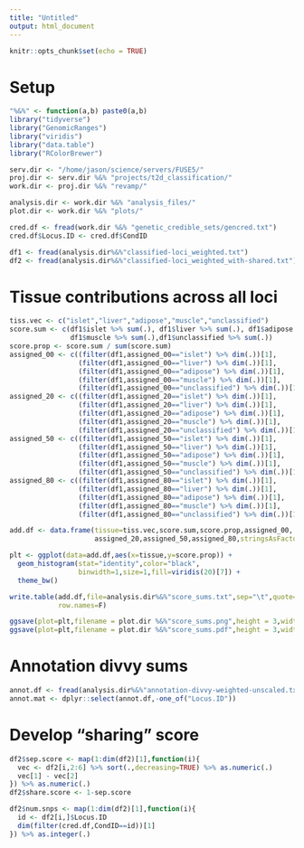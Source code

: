 ```yaml
---
title: "Untitled"
output: html_document
---
```


```r
knitr::opts_chunk$set(echo = TRUE)
```

# Setup 

```r

"%&%" <- function(a,b) paste0(a,b)
library("tidyverse")
library("GenomicRanges")
library("viridis")
library("data.table")
library("RColorBrewer")

serv.dir <- "/home/jason/science/servers/FUSE5/"
proj.dir <- serv.dir %&% "projects/t2d_classification/"
work.dir <- proj.dir %&% "revamp/"

analysis.dir <- work.dir %&% "analysis_files/"
plot.dir <- work.dir %&% "plots/"

cred.df <- fread(work.dir %&% "genetic_credible_sets/gencred.txt")
cred.df$Locus.ID <- cred.df$CondID

df1 <- fread(analysis.dir%&%"classified-loci_weighted.txt")
df2 <- fread(analysis.dir%&%"classified-loci_weighted_with-shared.txt")

```


# Tissue contributions across all loci 

```r

tiss.vec <- c("islet","liver","adipose","muscle","unclassified")
score.sum <- c(df1$islet %>% sum(.), df1$liver %>% sum(.), df1$adipose %>% sum(.),
               df1$muscle %>% sum(.),df1$unclassified %>% sum(.))
score.prop <- score.sum / sum(score.sum)
assigned_00 <- c((filter(df1,assigned_00=="islet") %>% dim(.))[1],
                 (filter(df1,assigned_00=="liver") %>% dim(.))[1],
                 (filter(df1,assigned_00=="adipose") %>% dim(.))[1],
                 (filter(df1,assigned_00=="muscle") %>% dim(.))[1],
                 (filter(df1,assigned_00=="unclassified") %>% dim(.))[1])
assigned_20 <- c((filter(df1,assigned_20=="islet") %>% dim(.))[1],
                 (filter(df1,assigned_20=="liver") %>% dim(.))[1],
                 (filter(df1,assigned_20=="adipose") %>% dim(.))[1],
                 (filter(df1,assigned_20=="muscle") %>% dim(.))[1],
                 (filter(df1,assigned_20=="unclassified") %>% dim(.))[1])
assigned_50 <- c((filter(df1,assigned_50=="islet") %>% dim(.))[1],
                 (filter(df1,assigned_50=="liver") %>% dim(.))[1],
                 (filter(df1,assigned_50=="adipose") %>% dim(.))[1],
                 (filter(df1,assigned_50=="muscle") %>% dim(.))[1],
                 (filter(df1,assigned_50=="unclassified") %>% dim(.))[1])
assigned_80 <- c((filter(df1,assigned_80=="islet") %>% dim(.))[1],
                 (filter(df1,assigned_80=="liver") %>% dim(.))[1],
                 (filter(df1,assigned_80=="adipose") %>% dim(.))[1],
                 (filter(df1,assigned_80=="muscle") %>% dim(.))[1],
                 (filter(df1,assigned_80=="unclassified") %>% dim(.))[1])

add.df <- data.frame(tissue=tiss.vec,score.sum,score.prop,assigned_00,
                     assigned_20,assigned_50,assigned_80,stringsAsFactors = F)

plt <- ggplot(data=add.df,aes(x=tissue,y=score.prop)) + 
  geom_histogram(stat="identity",color="black",
                 binwidth=1,size=1,fill=viridis(20)[7]) + 
  theme_bw()

write.table(add.df,file=analysis.dir%&%"score_sums.txt",sep="\t",quote=F,
            row.names=F)

ggsave(plot=plt,filename = plot.dir %&%"score_sums.png",height = 3,width=4)
ggsave(plot=plt,filename = plot.dir %&%"score_sums.pdf",height = 3,width=4)

```


# Annotation divvy sums 

```r

annot.df <- fread(analysis.dir%&%"annotation-divvy-weighted-unscaled.txt")
annot.mat <- dplyr::select(annot.df,-one_of("Locus.ID"))

```

# Develop "sharing" score

```r

df2$sep.score <- map(1:dim(df2)[1],function(i){
  vec <- df2[i,2:6] %>% sort(.,decreasing=TRUE) %>% as.numeric(.)
  vec[1] - vec[2]
}) %>% as.numeric(.)
df2$share.score <- 1-sep.score

df2$num.snps <- map(1:dim(df2)[1],function(i){
  id <- df2[i,]$Locus.ID
  dim(filter(cred.df,CondID==id))[1]
}) %>% as.integer(.)


```


